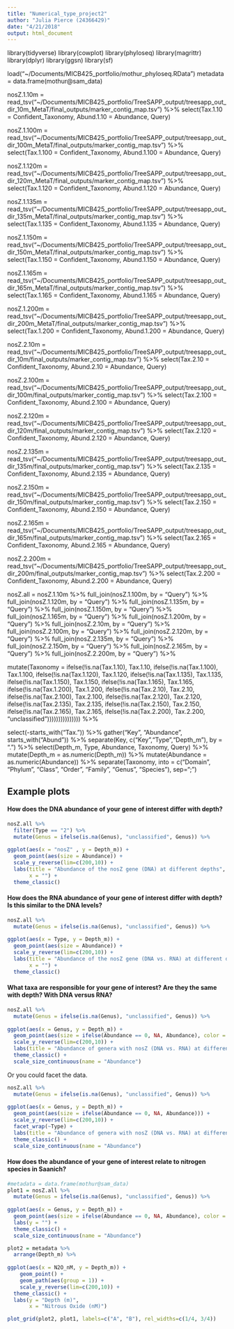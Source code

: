 ```yaml
---
title: "Numerical_type_project2"
author: "Julia Pierce (24366429)"
date: "4/21/2018"
output: html_document
---
```



library(tidyverse)
library(cowplot)
library(phyloseq)
library(magrittr)
library(dplyr)
library(ggsn)
library(sf)

load("~/Documents/MICB425_portfolio/mothur_phyloseq.RData")
metadata = data.frame(mothur@sam_data)

nosZ.1.10m = read_tsv("~/Documents/MICB425_portfolio/TreeSAPP_output/treesapp_out_dir_10m_MetaT/final_outputs/marker_contig_map.tsv") %>% 
  select(Tax.1.10 = Confident_Taxonomy, Abund.1.10 = Abundance, Query)

nosZ.1.100m = read_tsv("~/Documents/MICB425_portfolio/TreeSAPP_output/treesapp_out_dir_100m_MetaT/final_outputs/marker_contig_map.tsv") %>% 
  select(Tax.1.100 = Confident_Taxonomy, Abund.1.100 = Abundance, Query)

nosZ.1.120m = read_tsv("~/Documents/MICB425_portfolio/TreeSAPP_output/treesapp_out_dir_120m_MetaT/final_outputs/marker_contig_map.tsv") %>% 
    select(Tax.1.120 = Confident_Taxonomy, Abund.1.120 = Abundance, Query)

nosZ.1.135m = read_tsv("~/Documents/MICB425_portfolio/TreeSAPP_output/treesapp_out_dir_135m_MetaT/final_outputs/marker_contig_map.tsv") %>% 
    select(Tax.1.135 = Confident_Taxonomy, Abund.1.135 = Abundance, Query)
    
nosZ.1.150m = read_tsv("~/Documents/MICB425_portfolio/TreeSAPP_output/treesapp_out_dir_150m_MetaT/final_outputs/marker_contig_map.tsv") %>% 
    select(Tax.1.150 = Confident_Taxonomy, Abund.1.150 = Abundance, Query)

nosZ.1.165m = read_tsv("~/Documents/MICB425_portfolio/TreeSAPP_output/treesapp_out_dir_165m_MetaT/final_outputs/marker_contig_map.tsv") %>% 
    select(Tax.1.165 = Confident_Taxonomy, Abund.1.165 = Abundance, Query)

nosZ.1.200m = read_tsv("~/Documents/MICB425_portfolio/TreeSAPP_output/treesapp_out_dir_200m_MetaT/final_outputs/marker_contig_map.tsv") %>% 
    select(Tax.1.200 = Confident_Taxonomy, Abund.1.200 = Abundance, Query)
  
  
    
nosZ.2.10m = read_tsv("~/Documents/MICB425_portfolio/TreeSAPP_output/treesapp_out_dir_10m/final_outputs/marker_contig_map.tsv") %>% 
  select(Tax.2.10 = Confident_Taxonomy, Abund.2.10 = Abundance, Query)

nosZ.2.100m = read_tsv("~/Documents/MICB425_portfolio/TreeSAPP_output/treesapp_out_dir_100m/final_outputs/marker_contig_map.tsv") %>% 
  select(Tax.2.100 = Confident_Taxonomy, Abund.2.100 = Abundance, Query)

nosZ.2.120m = read_tsv("~/Documents/MICB425_portfolio/TreeSAPP_output/treesapp_out_dir_120m/final_outputs/marker_contig_map.tsv") %>% 
    select(Tax.2.120 = Confident_Taxonomy, Abund.2.120 = Abundance, Query)

nosZ.2.135m = read_tsv("~/Documents/MICB425_portfolio/TreeSAPP_output/treesapp_out_dir_135m/final_outputs/marker_contig_map.tsv") %>% 
    select(Tax.2.135 = Confident_Taxonomy, Abund.2.135 = Abundance, Query)
    
nosZ.2.150m = read_tsv("~/Documents/MICB425_portfolio/TreeSAPP_output/treesapp_out_dir_150m/final_outputs/marker_contig_map.tsv") %>% 
    select(Tax.2.150 = Confident_Taxonomy, Abund.2.150 = Abundance, Query)

nosZ.2.165m = read_tsv("~/Documents/MICB425_portfolio/TreeSAPP_output/treesapp_out_dir_165m/final_outputs/marker_contig_map.tsv") %>% 
    select(Tax.2.165 = Confident_Taxonomy, Abund.2.165 = Abundance, Query)

nosZ.2.200m = read_tsv("~/Documents/MICB425_portfolio/TreeSAPP_output/treesapp_out_dir_200m/final_outputs/marker_contig_map.tsv") %>% 
    select(Tax.2.200 = Confident_Taxonomy, Abund.2.200 = Abundance, Query)


nosZ.all = nosZ.1.10m %>% 
  full_join(nosZ.1.100m, by = "Query") %>%
  full_join(nosZ.1.120m, by = "Query") %>%
  full_join(nosZ.1.135m, by = "Query") %>%
  full_join(nosZ.1.150m, by = "Query") %>%
  full_join(nosZ.1.165m, by = "Query") %>%
  full_join(nosZ.1.200m, by = "Query") %>%
  full_join(nosZ.2.10m, by = "Query") %>%
  full_join(nosZ.2.100m, by = "Query") %>%
  full_join(nosZ.2.120m, by = "Query") %>%
  full_join(nosZ.2.135m, by = "Query") %>%
  full_join(nosZ.2.150m, by = "Query") %>%
  full_join(nosZ.2.165m, by = "Query") %>%
  full_join(nosZ.2.200m, by = "Query") %>%

  mutate(Taxonomy = ifelse(!is.na(Tax.1.10), Tax.1.10,
                    ifelse(!is.na(Tax.1.100), Tax.1.100,
                    ifelse(!is.na(Tax.1.120), Tax.1.120,
                    ifelse(!is.na(Tax.1.135), Tax.1.135,
                    ifelse(!is.na(Tax.1.150), Tax.1.150,
                    ifelse(!is.na(Tax.1.165), Tax.1.165,
                    ifelse(!is.na(Tax.1.200), Tax.1.200,
                    ifelse(!is.na(Tax.2.10), Tax.2.10,
                    ifelse(!is.na(Tax.2.100), Tax.2.100,
                    ifelse(!is.na(Tax.2.120), Tax.2.120,
                    ifelse(!is.na(Tax.2.135), Tax.2.135,
                    ifelse(!is.na(Tax.2.150), Tax.2.150,
                    ifelse(!is.na(Tax.2.165), Tax.2.165,
                    ifelse(!is.na(Tax.2.200), Tax.2.200,
                           "unclassified"))))))))))))))) %>% 

  select(-starts_with("Tax.")) %>% 
  gather("Key", "Abundance", starts_with("Abund")) %>% 
  separate(Key, c("Key","Type","Depth_m"), by = ".") %>% 
  select(Depth_m, Type, Abundance, Taxonomy, Query) %>% 
  mutate(Depth_m = as.numeric(Depth_m)) %>% 
  mutate(Abundance = as.numeric(Abundance)) %>%
  separate(Taxonomy, into = c("Domain", "Phylum", "Class", "Order", "Family", "Genus", "Species"), sep="; ")

## Example plots
#### How does the DNA abundance of your gene of interest differ with depth?

```r
nosZ.all %>% 
  filter(Type == "2") %>%
  mutate(Genus = ifelse(is.na(Genus), "unclassified", Genus)) %>% 
  
ggplot(aes(x = "nosZ" , y = Depth_m)) +
  geom_point(aes(size = Abundance)) +
  scale_y_reverse(lim=c(200,10)) +
  labs(title = "Abundance of the nosZ gene (DNA) at different depths",
       x = "") +
  theme_classic()
```

#### How does the RNA abundance of your gene of interest differ with depth? Is this similar to the DNA levels?

```r
nosZ.all %>% 
  mutate(Genus = ifelse(is.na(Genus), "unclassified", Genus)) %>% 
  
ggplot(aes(x = Type, y = Depth_m)) +
  geom_point(aes(size = Abundance)) +
  scale_y_reverse(lim=c(200,10)) +
  labs(title = "Abundance of the nosZ gene (DNA vs. RNA) at different depths",
       x = "") +
  theme_classic()
```

#### What taxa are responsible for your gene of interest? Are they the same with depth? With DNA versus RNA?
```r
nosZ.all %>% 
  mutate(Genus = ifelse(is.na(Genus), "unclassified", Genus)) %>% 
    
ggplot(aes(x = Genus, y = Depth_m)) +
  geom_point(aes(size = ifelse(Abundance == 0, NA, Abundance), color = Type), position = position_dodge(0.5)) +
  scale_y_reverse(lim=c(200,10)) +
  labs(title = "Abundance of genera with nosZ (DNA vs. RNA) at different depths") +
  theme_classic() +
  scale_size_continuous(name = "Abundance")
```

Or you could facet the data.
```r
nosZ.all %>% 
  mutate(Genus = ifelse(is.na(Genus), "unclassified", Genus)) %>% 
  
ggplot(aes(x = Genus, y = Depth_m)) +
  geom_point(aes(size = ifelse(Abundance == 0, NA, Abundance))) +
  scale_y_reverse(lim=c(200,10)) +
  facet_wrap(~Type) +
  labs(title = "Abundance of genera with nosZ (DNA vs. RNA) at different depths") +
  theme_classic() +
  scale_size_continuous(name = "Abundance")
```

#### How does the abundance of your gene of interest relate to nitrogen species in Saanich?

```r
#metadata = data.frame(mothur@sam_data)
plot1 = nosZ.all %>% 
  mutate(Genus = ifelse(is.na(Genus), "unclassified", Genus)) %>% 
  
ggplot(aes(x = Genus, y = Depth_m)) +
  geom_point(aes(size = ifelse(Abundance == 0, NA, Abundance), color = Type), position = position_dodge(0.5)) +
  labs(y = "") +
  theme_classic() +
  scale_size_continuous(name = "Abundance")

plot2 = metadata %>% 
  arrange(Depth_m) %>% 
  
ggplot(aes(x = N2O_nM, y = Depth_m)) +
    geom_point() +
    geom_path(aes(group = 1)) +
    scale_y_reverse(lim=c(200,10)) +
  theme_classic() +
  labs(y = "Depth (m)",
       x = "Nitrous Oxide (nM)")

plot_grid(plot2, plot1, labels=c("A", "B"), rel_widths=c(1/4, 3/4))
```